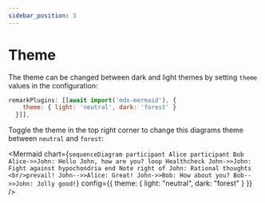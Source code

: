 ```yaml
---
sidebar_position: 3
---
```


# Theme

The theme can be changed between dark and light themes by setting `theme` values in the configuration:

```js title=docusaurus.config.js
remarkPlugins: [[await import('mdx-mermaid'), {
    theme: { light: 'neutral', dark: 'forest' }
  }]],
```

Toggle the theme in the top right corner to change this diagrams theme between `neutral` and `forest`:

<Mermaid
  chart={`sequenceDiagram
    participant Alice
    participant Bob
    Alice->>John: Hello John, how are you?
    loop Healthcheck
        John->>John: Fight against hypochondria
    end
    Note right of John: Rational thoughts <br/>prevail!
    John-->>Alice: Great!
    John->>Bob: How about you?
    Bob-->>John: Jolly good!`}
  config={{ theme: { light: "neutral", dark: "forest" } }}
/>
